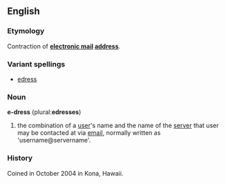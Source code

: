 ==English==
===Etymology===
Contraction of '''[[electronic mail]] [[address]]'''.
===Variant spellings===
*[[edress]]

===Noun===
'''e-dress''' (plural:'''edresses''')

# the combination of a [[user]]'s name and the name of the [[server]] that user may be contacted at via [[email]], normally written as 'username@servername'.

===History===
Coined in October 2004 in Kona, Hawaii.